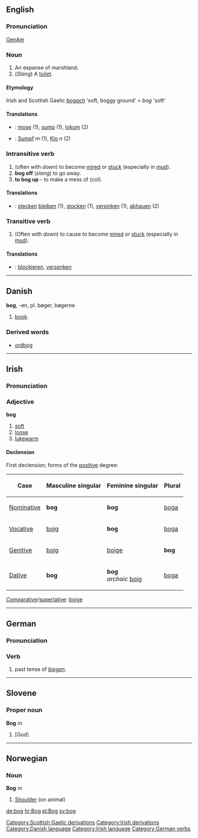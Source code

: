 {{wikipedia}}
== English ==
===Pronunciation===
[[w:General American|GenAm]] {{IPA|[b&#593;g]}}

===Noun===

# An expanse of marshland.
# (''Slang'') A [[toilet]].

====Etymology====
Irish and Scottish Gaelic ''[[bogach]]'' 'soft, boggy ground' < ''bog'' 'soft'

====Translations====

*{{da}}: [[mose]] (1), [[sump]] (1), [[lokum]] (2)
*{{de}}: [[Sumpf]] ''m'' (1), [[Klo]] ''n'' (2)

===Intransitive verb===

# (often with ''down'') to become [[mire]]d or [[stuck]] (especially in [[mud]]).
# '''bog off''' (''slang'') to go away.
# '''to bog up''' - to make a mess of (col).

====Translations====

* {{de}}: [[stecken]] [[bleiben]] (1), [[stocken]] (1), [[versinken]] (1), [[abhauen]] (2)

===Transitive verb===

# (Often with ''down'') to cause to become [[mire]]d or [[stuck]] (especially in [[mud]]).

====Translations====

* {{de}}: [[blockieren]], [[versenken]]

[[Category:Scottish Gaelic derivations]]
[[Category:Irish derivations]]

----

== Danish ==
'''bog''', -en, pl. bøger, bøgerne

# [[book]].

=== Derived words ===

* [[ordbog]]

[[Category:Danish language]]

----

==Irish==
===Pronunciation===
{{IPA|[bog]}}

===Adjective===
'''bog'''
# [[soft]]
# [[loose]]
# [[lukewarm]]

====Declension====
First declension; forms of the [[positive]] degree:
{|border="1" cellpadding="2"
!Case
!Masculine singular
!Feminine singular
!Plural
|-
| [[Nominative]]
| '''bog'''
| '''bog'''
| [[boga]]
|-
| [[Vocative]]
| [[boig]]
| '''bog'''
| [[boga]]
|-
| [[Genitive]]
| [[boig]]
| [[boige]]
| '''bog'''
|-
| [[Dative]]
| '''bog'''
| '''bog'''<br>''archaic'' [[boig]]
| [[boga]]
|}

[[Comparative]]/[[superlative]]: [[boige]]

[[Category:Irish language]]
----

==German==
===Pronunciation===
{{IPA|[bo&#720;k]}}

===Verb===
# past tense of ''[[biegen]]''.

[[Category:German verbs]]

----

==Slovene==
===Proper noun===
'''Bog''' ''m''

# [God]

----

==Norwegian==
===Noun===
'''Bog''' ''m''

# [[Shoulder]] (on animal)

[[de:bog]]
[[hr:Bog]]
[[pl:Bog]]
[[sv:bog]]